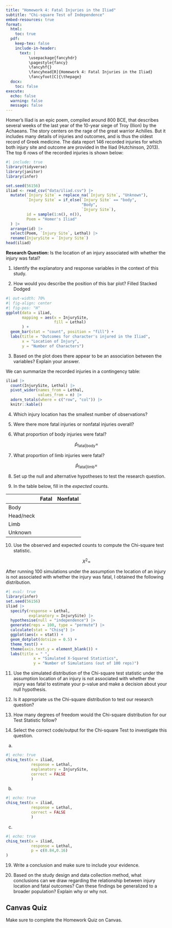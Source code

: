 ```yaml
---
title: "Homework 4: Fatal Injuries in the Iliad"
subtitle: "Chi-square Test of Independence"
embed-resources: true
format:
  html:
    toc: true
  pdf:
    keep-tex: false
    include-in-header:
      text: |
          \usepackage{fancyhdr}
          \pagestyle{fancy}
          \fancyhf{}
          \fancyhead[R]{Homework 4: Fatal Injuries in the Iliad}
          \fancyfoot[C]{\thepage}
  docx:
    toc: false
execute:
  echo: false
  warning: false
  message: false
---
```


Homer's Iliad is an epic poem, compiled around 800 BCE, that describes several weeks of the last year of the 10-year siege of Troy (Ilion) by the Achaeans. The story centers on the rage of the great warrior Achilles. But it includes many details of injuries and outcomes, and is thus the oldest record of Greek medicine. The data report 146 recorded injuries for which both injury site and outcome are provided in the Iliad (Hutchinson, 2013). The top 6 rows of the recorded injuries is shown below:

```r
#| include: true
library(tidyverse)
library(janitor)
library(infer)

set.seed(56156)
iliad <- read_csv("data/iliad.csv") |>  
  mutate(`Injury Site` = replace_na(`Injury Site`, "Unknown"), 
         `Injury Site` = if_else(`Injury Site` == "body", 
                                 "Body", 
                                 `Injury Site`),
         id = sample(1:n(), n()),
         Poem = "Homer's Iliad"
  ) |> 
  arrange(id) |> 
  select(Poem, `Injury Site`, Lethal) |> 
  rename(InjurySite = `Injury Site`)
head(iliad)
```

**Research Question:** Is the location of an injury associated with whether the injury was fatal?

1. Identify the explanatory and response variables in the context of this study.

\vspace{0.6in}

2. How would you describe the position of this bar plot? \hspace{0.1in} Filled \hspace{0.1in} Stacked \hspace{0.1in} Dodged

```r
#| out-width: 70%
#| fig-align: center
#| fig-pos: "H"
ggplot(data = iliad,
       mapping = aes(x = InjurySite,
                     fill = Lethal)
       ) +
  geom_bar(stat = "count", position = "fill") +
  labs(title = "Outcomes for character's injured in the Iliad",
       x = "Location of Injury",
       y = "Number of Characters")
```

\vspace{0.25in}

3. Based on the plot does there appear to be an association between the variables? Explain
your answer.

\vspace{0.8in}

We can summarize the recorded injuries in a contingency table:

```r
iliad |>   
  count(InjurySite, Lethal) |> 
  pivot_wider(names_from = Lethal,
              values_from = n) |> 
  adorn_totals(where = c("row", "col")) |> 
  knitr::kable()
```

4.  Which injury location has the smallest number of observations?

\vspace{0.25in}

5.  Were there more fatal injuries or nonfatal injuries overall?

\vspace{0.25in}

6.  What proportion of body injuries were fatal?

$$\hat p_{\text{fatal|body}} =$$

\vspace{0.15in}

7. What proportion of limb injuries were fatal?

$$\hat p_{\text{fatal|limb}} =$$

\vspace{0.15in}

8. Set up the null and alternative hypotheses to test the research question.

\vspace{1in}


9. In the table below, fill in the *expected* counts. 

|          | Fatal | Nonfatal |
|----------|-------|----------|
| Body     |       |          |
| Head/neck|       |          |
| Limb     |       |          |
| Unknown  |       |          |

\vspace{1in}

10. Use the observed and expected counts to compute the Chi-square test statistic.

$$X^2 =$$

\vspace{0.5in}

After running 100 simulations under the assumption the location of an injury is not associated with whether the injury was fatal, I obtained the following distribution.

```r
#| eval: true
library(infer)
set.seed(56156)
iliad |> 
  specify(response = Lethal, 
          explanatory = InjurySite) |>  
  hypothesise(null = "independence") |>  
  generate(reps = 100, type = "permute") |>  
  calculate(stat = "Chisq") |>  
  ggplot(aes(x = stat)) +
  geom_dotplot(dotsize = 0.5) +
  theme_test() +
  theme(axis.text.y = element_blank()) +
  labs(title = " ", 
            x = "Simulated X-Squared Statistics", 
            y = "Number of Simulations (out of 100 reps)")
```

11. Use the simulated distribution of the Chi-square test statistic under the assumption location of an injury is not associated with whether the injury was fatal to estimate your p-value and make a decision about your null hypothesis.

\vspace{1in}

12. Is it appropriate us the Chi-square distribution to test our research question?

\vspace{1in}

13. How many degrees of freedom would the Chi-square distribution for our Test Statistic follow?

\vspace{0.25in}

14. Select the correct code/output for the Chi-square Test to investigate this question.

\vspace{0.25in}

a.
```r
#| echo: true
chisq_test(x = iliad,
           response = Lethal,
           explanatory = InjurySite,
           correct = FALSE
           )
```

b.
```r
#| echo: true
chisq_test(x = iliad,
           response = Lethal,
           correct = FALSE
           )
```

c.
```r
#| echo: true
chisq_test(x = iliad,
           response = Lethal,
           p = c(0.84,0.16)
)
```

19. Write a conclusion and make sure to include your evidence.

\vspace{2in}

20. Based on the study design and data collection method, what conclusions can we draw regarding the relationship between injury location and fatal outcomes? Can these findings be generalized to a broader population? Explain why or why not.

\vspace{2in}


<!-- ## Scenario 2: -->

<!-- In a recent study conducted in the United Kingdom, researchers gathered data on 6,705 children to investigate the potential relationship between a mother's exposure to cats during pregnancy and the occurrence of psychotic episodes in their children. The study included two groups: one consisting of 4,746 children whose mothers did not have cats while pregnant and another group of 1,959 children whose mothers did have cats during pregnancy. -->

<!-- Among the group of 4,746 children with no maternal cat exposure, 536 children experienced one or more psychotic episodes during the course of the study. In contrast, among the 1,959 children whose mothers had cats during pregnancy, 240 children had one or more psychotic episodes. -->

<!-- **Research Question:** Does the pyscychtic episode rate differs between children who's moms did have cats while pregnant and those who's moms did not? -->

<!-- 1.	Create a table of counts based on the data obtained in this study.  -->

<!-- 2.	Find the proportion of children who's moms did not have cats while pregnant that had one or more pscychtic episode.  -->

<!-- 3.	Find the proportion of children who's moms did have cats while pregnant that had one or more pscychtic episode.  -->

<!-- 4.  Sketch in the *filled* bar plot below. -->

<!-- 5. Do the data provide statistical evidence for the research question?  Select the correct code/output for the chi-square test to investigate this question. -->

<!-- a. -->
<!-- ```{r} -->
<!-- #| echo: true -->
<!-- chisq_test(x = ) -->
<!-- ``` -->

<!-- 6. Write a solution and make sure to include the chi-square test statistic, degrees of freedom, the p-value, and a conclusion written in everyday language. -->

::: callout-caution
## Canvas Quiz

Make sure to complete the Homework Quiz on Canvas.
:::
